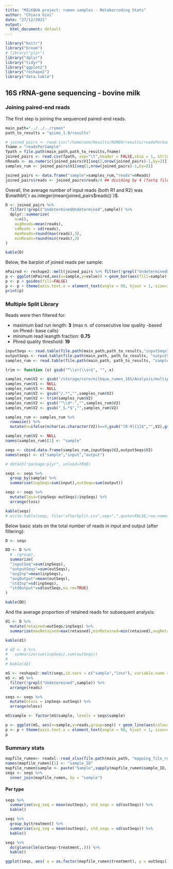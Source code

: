 ```yaml
---
title: "MILKQUA project: rumen samples - Metabarcoding Stats"
author: "Chiara Gini"
date: "27/12/2021"
output:
  html_document: default
---
```


```r
library("knitr")
library("broom")
# library("plyr")
library("dplyr")
library("tidyr")
library("ggplot2")
library("reshape2")
library("data.table")
```

## 16S rRNA-gene sequencing - bovine milk

### Joining paired-end reads

The first step is joining the sequenced paired-end reads.

```r
main_path="../../../rumen"
path_to_results = "qiime_1.9/results"
```


```r
# joined_pairs <- read.csv("/home/oem/Results/RUMEN/results/readsPerSample",sep="\t",header = FALSE,skip = 1, stringsAsFactors = FALSE)
fname = "readsPerSample"
fpath = file.path(main_path,path_to_results,fname)
joined_pairs <- read.csv(fpath, sep="\t",header = FALSE,skip = 1, stringsAsFactors = FALSE)
nReads <- as.numeric(joined_pairs$V1[seq(2,nrow(joined_pairs)-1,by=2)])
samples_rum <- joined_pairs$V1[seq(1,nrow(joined_pairs)-1,by=2)]

joined_pairs <- data.frame("sample"=samples_rum,"reads"=nReads)
joined_pairs$reads <- joined_pairs$reads/4 ## dividing by 4 (fastq file format)
```

Overall, the average number of input reads (both R1 and R2) was $\mathbf{`r as.integer(mean(joined_pairs$reads))`}$.

```r
D <- joined_pairs %>%
  filter(!grepl("UndeterminedUndetermined",sample)) %>%
  dplyr::summarize(
    n=n(),
    avgReads=mean(reads),
    sdReads = sd(reads),
    maxReads=round(max(reads),3),
    minReads=round(min(reads),3)
)

kable(D)
```

Below, the barplot of joined reads per sample:

```r
mPaired <- reshape2::melt(joined_pairs %>% filter(!grepl("UndeterminedUndetermined",sample)),id.vars=c("sample"))
p <- ggplot(mPaired,aes(x=sample,y=value)) + geom_bar(aes(fill=sample), stat = "identity")
p <- p + guides(fill=FALSE)
p <- p + theme(axis.text.x = element_text(angle = 90, hjust = 1, size=3))
print(p)
```

### Multiple Split Library

Reads were then filtered for:

- maximum bad run length: **3** (max n. of consecutive low quality -based on Phred- base calls)
- minimum read leangth fraction: **0.75**
- Phred quality threshold: **19**


```r
inputSeqs <- read.table(file.path(main_path,path_to_results,"inputSeqs"),sep=":")
outputSeqs <- read.table(file.path(main_path, path_to_results, "outputSeqs"), sep="\t")
samples_rum <- read.table(file.path(main_path, path_to_results, "samples.txt"), sep=":")

trim <- function (x) gsub("^\\s+|\\s+$", "", x)

samples_rum$V2 <- gsub("/storage/core/milkqua_rumen_16S/Analysis/multiple_join_paired_ends/","",samples_rum$V2)
samples_rum$V1 <- NULL
samples_rum$V3 <- NULL
samples_rum$V2 <- gsub("/.*","",samples_rum$V2)
samples_rum$V2 <- trim(samples_rum$V2)
samples_rum$V2 <- gsub("^\\d*-","",samples_rum$V2)
samples_rum$V2 <- gsub("_S.*$","",samples_rum$V2)

samples_rum <- samples_rum %>%
  rowwise() %>%
  mutate(n=ifelse(nchar(as.character(V2))==9,gsub("[0-9]{1}$","",V2),gsub("[0-9]{2}$","",V2)))

samples_rum$V2 <- NULL
names(samples_rum)[1] <- "sample"

seqs <- cbind.data.frame(samples_rum,inputSeqs$V2,outputSeqs$V2)
names(seqs) <- c("sample","input","output")

# detach("package:plyr", unload=TRUE) 

seqs <- seqs %>%
  group_by(sample) %>%
  summarise(inpSeqs=sum(input),outSeqs=sum(output))

seqs <- seqs %>%
  mutate(loss=(inpSeqs-outSeqs)/inpSeqs) %>%
  arrange(loss)

kable(seqs)
# write.table(seqs, file="afterSplit.csv",sep=",",quote=FALSE,row.names=FALSE)
```

Below basic stats on the total number of reads in input and output (after filtering):

```r
D <- seqs

DD <- D %>%
  # .(group),
  summarize(
  "inputSeq"=sum(inpSeqs),
  "outputSeqs"=sum(outSeqs),
  "avgInp"=mean(inpSeqs),
  "avgOutput"=mean(outSeqs),
  "stdInp"=sd(inpSeqs),
  "stdOutput"=sd(outSeqs,na.rm=TRUE)
)

kable(DD)
```

And the average proportion of retained reads for subsequent analysis:

```r
d1 <- D %>%
  mutate(retained=outSeqs/inpSeqs) %>%
  summarize(maxRetained=max(retained),minRetained=min(retained),avgRetained=mean(retained))

kable(d1)

# d2 <- D %>%
#   summarize(sum(inpSeqs),sum(outSeqs))
# 
# kable(d2)
```


```r
mS <- reshape2::melt(seqs,id.vars = c("sample","loss"), variable.name = "seq", value.name = "reads")
mS <- mS %>%
  filter(!grepl("Undetermined",sample)) %>%
  arrange(reads)

seqs <- seqs %>%
  mutate(nloss = inpSeqs-outSeqs) %>%
  arrange(nloss)

mS$sample <- factor(mS$sample, levels = seqs$sample)

p <- ggplot(mS, aes(x=sample,y=reads,group=seq)) + geom_line(aes(colour=seq))
p <- p + theme(axis.text.x = element_text(angle = 90, hjust = 1, size=4))
p
```

### Summary stats

```r
mapfile_rumen<- readxl::read_xlsx(file.path(main_path, "mapping_file_rumen.xlsx"), sheet = 1)
names(mapfile_rumen)[1] <- "sample_ID"
mapfile_rumen$sample <- paste("Sample",sapply(mapfile_rumen$sample_ID, function(x) substr(x,1,nchar(x)/2)),sep="_")
seqs <- seqs %>%
  inner_join(mapfile_rumen, by = "sample")
```

#### Per type

```r
seqs %>%
  summarise(avg_seq = mean(outSeqs), std_seqs = sd(outSeqs)) %>%
  kable()

seqs %>%
  group_by(treatment) %>%
  summarise(avg_seq = mean(outSeqs), std_seqs = sd(outSeqs)) %>%
  kable()
```

```r
seqs %>%
  do(glance(lm(outSeqs~treatment,.))) %>%
  kable()
```

```r
ggplot(seqs, aes( x = as.factor(mapfile_rumen$treatment), y = outSeqs)) + geom_boxplot(aes(fill=as.factor(mapfile_rumen$treatment)))
```
